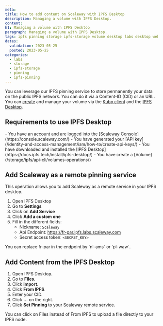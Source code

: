 ```yaml
---
meta:
title: How to add content on Scaleway with IPFS Desktop
description: Managing a volume with IPFS Desktop.
content:
h1: Managing a volume with IPFS Desktop
paragraph: Managing a volume with IPFS Desktop.
tags: ipfs pinning storage ipfs-storage volume desktop labs desktop web3
dates:
  validation: 2023-05-25
  posted: 2023-05-25
categories:
  - labs
  - storage
  - ipfs-storage
  - pinning
  - ipfs-pinning
---
```


You can leverage our IPFS pinning service to store permanently your data on the public IPFS network. You can do it via a Content-ID (CID) or an URL. You can [create](/storage/ipfs/api-cli/volumes-operations) and manage your volume  via the [Kubo client](https://docs.ipfs.tech/install/command-line/) and the [IPFS Desktop](https://docs.ipfs.tech/install/ipfs-desktop/).

## Requirements to use IPFS Desktop

<Macro id="iam-requirements" />

<Message type="requirement">
    - You have an account and are logged into the [Scaleway Console](https://console.scaleway.com/)
    - You have generated your [API key](/identity-and-access-management/iam/how-to/create-api-keys/)
    - You have downloaded and installed the [IPFS Desktop](https://docs.ipfs.tech/install/ipfs-desktop/)
    - You have create a [Volume](/storage/ipfs/api-cli/volumes-operations/)
</Message>

## Add Scaleway as a remote pinning service

This operation allows you to add Scaleway as a remote service in your IPFS desktop.

1. Open IPFS Desktop
2. Go to **Settings**
3. Click on **Add Service**
4. Click **Add a custom one**
5. Fill in the different fields:
    - Nickname: `Scaleway`
    - Api Endpoint: https://fr-par.ipfs.labs.scaleway.com
    - Secret access token: `<SECRET_KEY>`

<Message type="note">
    You can replace fr-par in the endpoint by `nl-ams` or `pl-waw`.
</Message>


<Lightbox src="add-service-ipfs-desktop.webp" alt="" />
<Lightbox src="add-service-ipfs-desktop-zoom.webp" alt="" />


## Add Content from the IPFS Desktop

1. Open IPFS Desktop.
2. Go to **Files**.
3. Click **import**.
4. Click **From IPFS**.
5. Enter your CID.
6. Click **...** on the right.
7. Click **Set Pinning** to your Scaleway remote service.

<Lightbox src="set-pinning-service.webp" alt="" />

<Message type="note">
    You can click on Files instead of From IPFS to upload a file directly to your IPFS node.
</Message>






